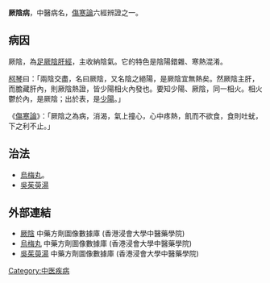 {{ctm}}
'''厥陰病'''，中醫病名，[[傷寒論|傷寒論]]六經辨證之一。

==病因==
厥陰，為[[足厥陰肝經|足厥陰肝經]]，主收納陰氣。它的特色是陰陽錯雜、寒熱混淆。

[[柯琴|柯琴]]曰：「兩陰交盡，名曰厥陰，又名陰之絕陽，是厥陰宜無熱矣。然厥陰主肝，而膽藏肝內，則厥陰熱證，皆少陽相火內發也。要知少陽、厥陰，同一相火。相火鬱於內，是厥陰；出於表，是[[少陽病|少陽]]。」

《[[傷寒論|傷寒論]]》：「厥陰之為病，消渴，氣上撞心，心中疼熱，飢而不欲食，食則吐蚘，下之利不止。」
==治法==
*[[烏梅丸|烏梅丸]]。
*[[吳茱萸湯|吳茱萸湯]]

== 外部連結 ==
*[https://sys02.lib.hkbu.edu.hk/cmfid/index.asp?query=all%2Ccontains%2C%E5%8E%A5%E9%99%B0&facet=type_&lang=cht         厥陰] 中藥方劑圖像數據庫 (香港浸會大學中醫藥學院) {{zh}}{{en}}
*[https://sys02.lib.hkbu.edu.hk/cmfid/details.asp?lang=cht&id=F00181   烏梅丸] 中藥方劑圖像數據庫 (香港浸會大學中醫藥學院) {{zh}}{{en}}
*[https://sys02.lib.hkbu.edu.hk/cmfid/details.asp?lang=cht&id=F00062   吳茱萸湯] 中藥方劑圖像數據庫 (香港浸會大學中醫藥學院) {{zh}}{{en}}



{{六經病}}

[[Category:中医疾病|Category:中医疾病]]